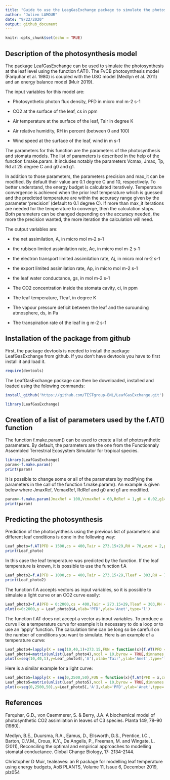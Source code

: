 ```yaml
---
title: "Guide to use the LeagGasExchange package to simulate the photosynthesis"
author: "Julien LAMOUR"
date: "9/22/2020"
output: github_document
---
```


```r
knitr::opts_chunk$set(echo = TRUE)
```

## Description of the photosynthesis model

The package LeafGasExchange can be used to simulate the photosynthesis at the leaf level using the function f.AT(). The FvCB photosynthesis model (Farquhar et al. 1980) is coupled with the USO model (Medlyn et al. 2011) and an energy balance model (Muir 2019). 

The input variables for this model are:

* Photosynthetic photon flux density, PFD in micro mol m-2 s-1

* CO2 at the surface of the leaf, cs in ppm

* Air temperature at the surface of the leaf, Tair in degree K

* Air relative humidity, RH in percent (between 0 and 100)

* Wind speed at the surface of the leaf, wind in m s-1

The parameters for this function are the parameters of the photosynthesis and stomata models. The list of parameters is described in the help of the function f.make.param. It includes notably the parameters Vcmax, Jmax, Tp, Rd at 25 degree C and g0 and g1.

In addition to those parameters, the parameters precision and max_it can be modified. By default their value are 0.1 degree C and 10, respectively. To better understand, the energy budget is calculated iteratively. Temperature convergence is achieved when the prior leaf temperature which is guessed and the predicted temperature are within the accuracy range given by the parameter 'precision' (default to 0.1 degree C). If more than max_it iterations are needed for the temperature to converge, then the calculation stops. Both parameters can be changed depending on the accuracy needed, the more the precision wanted, the more iteration the calculation will need.

The output variables are:

* the net assimilation, A, in micro mol m-2 s-1

* the rubisco limited assimilation rate, Ac, in micro mol m-2 s-1

* the electron transport limited assimilation rate, Aj, in micro mol m-2 s-1

* the export limited assimilation rate, Ap, in micro mol m-2 s-1

* the leaf water conductance, gs, in mol m-2 s-1

* The CO2 concentration inside the stomata cavity, ci, in ppm

* The leaf temperature, Tleaf, in degree K

* The vapour pressure deficit between the leaf and the surounding atmosphere, ds, in Pa

* The transpiration rate of the leaf in g m-2 s-1

## Installation of the package from github
First, the package devtools is needed to install the package LeafGasExchange from github. If you don't have devtools you have to first install it and load it.

```r
require(devtools)
```

The LeafGasExchange package can then be downloaded, installed and loaded using the folowing commands:
```r
install_github('https://github.com/TESTgroup-BNL/LeafGasExchange.git')
```

```r
library(LeafGasExchange)
```

## Creation of a list of parameters used by the f.AT() function

The function f.make.param() can be used to create a list of photosynthetic parameters. By default, the parameters are the one from the Functionnaly Assembled Terrestrial Ecosystem Simulator for tropical species.

```r
library(LeafGasExchange)
param<-f.make.param()
print(param)
```

It is possible to change some or all of the parameters by modifying the parameters in the call of the function f.make.param(). An example is given below where JmaxRef, VcmaxRef, RdRef and g0 and g1 are modified.

```r
param<-f.make.param(JmaxRef = 100,VcmaxRef = 60,RdRef = 1,g0 = 0.02,g1=4)
print(param)
```

## Predicting the photosynthesis 

Prediction of the photosynthesis using the previous list of parameters and different leaf conditions is done in the following way:

```r
Leaf_photo=f.AT(PFD = 1500,cs = 400,Tair = 273.15+29,RH = 70,wind = 2,param = param)
print(Leaf_photo)
```

In this case the leaf temperature was predicted by the function. If the leaf temperature is known, it is possible to use the function f.A

```r
Leaf_photo2=f.A(PFD = 1000,cs = 400,Tair = 273.15+29,Tleaf = 303,RH = 70,param = param)
print(Leaf_photo2)
```

The function f.A accepts vectors as input variables, so it is possible to simulate a light curve or an CO2 curve easily:

```r
Leaf_photo3=f.A(PFD = 0:2000,cs = 400,Tair = 273.15+29,Tleaf = 303,RH = 70,param = param)
plot(x=0:2000,y = Leaf_photo3$A,xlab='PFD',ylab='Anet',type='l')
```

The function f.AT does not accept a vector as input variables. To produce a curve like a temperature curve for example it is necessary to do a loop or to use an 'apply' function. The calculation time can be long so be carefull on the number of conditions you want to simulate. Here is an example of a temperature curve:

```r
Leaf_photo4=lapply(X = seq(10,40,1)+273.15,FUN = function(x){f.AT(PFD = 1500,cs = 400,Tair = x,wind=1,RH = 80,param = param)})
Leaf_photo4=matrix(unlist(Leaf_photo4),ncol = 10,byrow = TRUE,dimnames = list(NULL,names(Leaf_photo4[[1]])))
plot(x=seq(10,40,1),y=Leaf_photo4[,'A'],xlab='Tair',ylab='Anet',type='l')
```


Here is a similar example for a light curve:

```r
Leaf_photo5=lapply(X = seq(0,2500,50),FUN = function(x){f.AT(PFD = x,cs = 400,Tair =28 +273.15,wind=2,RH = 70,param = param)})
Leaf_photo5=matrix(unlist(Leaf_photo5),ncol = 10,byrow = TRUE,dimnames = list(NULL,names(Leaf_photo5[[1]])))
plot(x=seq(0,2500,50),y=Leaf_photo5[,'A'],xlab='PFD',ylab='Anet',type='l')
```



## References

Farquhar, G.D., von Caemmerer, S. & Berry, J.A. A biochemical model of photosynthetic CO2 assimilation in leaves of C3 species. Planta 149, 78–90 (1980). 

Medlyn, B.E., Duursma, R.A., Eamus, D., Ellsworth, D.S., Prentice, I.C., Barton, C.V.M., Crous, K.Y., De Angelis, P., Freeman, M. and Wingate, L. (2011), Reconciling the optimal and empirical approaches to modelling stomatal conductance. Global Change Biology, 17: 2134-2144. 

Christopher D Muir, tealeaves: an R package for modelling leaf temperature using energy budgets, AoB PLANTS, Volume 11, Issue 6, December 2019, plz054
